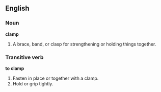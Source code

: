 ==English==

===Noun===
'''clamp'''
# A brace, band, or clasp for strengthening or holding things together.

===Transitive verb===
'''to clamp'''
# Fasten in place or together with a clamp.
# Hold or grip tightly.